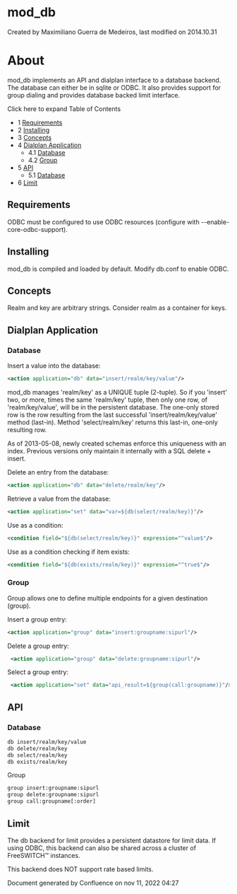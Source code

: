 
# mod_db 

 Created by  Maximiliano Guerra de Medeiros, last modified on 2014.10.31

# About

mod\_db implements an API and dialplan interface to a database backend. The database can either be in sqlite or ODBC. It also provides support for group dialing and provides database backed limit interface.

Click here to expand Table of Contents

* 1 [Requirements](#requirements)
* 2 [Installing](#installing)
* 3 [Concepts](#concepts)
* 4 [Dialplan Application](#dialplan-application)  
   * 4.1 [Database](#database)  
   * 4.2 [Group](#group)
* 5 [API](#api)  
   * 5.1 [Database](#database)
* 6 [Limit](#limit)

## Requirements

ODBC must be configured to use ODBC resources (configure with --enable-core-odbc-support).

## Installing

mod\_db is compiled and loaded by default. Modify db.conf to enable ODBC.

## Concepts

Realm and key are arbitrary strings. Consider realm as a container for keys.

## Dialplan Application

### Database

Insert a value into the database:

```xml
<action application="db" data="insert/realm/key/value"/>
```

mod\_db manages 'realm/key' as a UNIQUE tuple (2-tuple). So if you 'insert' two, or more, times the same 'realm/key' tuple, then only one row, of 'realm/key/value', will be in the persistent database. The one-only stored row is the row resulting from the last successful 'insert/realm/key/value' method (last-in). Method 'select/realm/key' returns this last-in, one-only resulting row.

As of 2013-05-08, newly created schemas enforce this uniqueness with an index. Previous versions only maintain it internally with a SQL delete + insert.

Delete an entry from the database:

```xml
<action application="db" data="delete/realm/key"/>
```

Retrieve a value from the database:

```xml
<action application="set" data="var=${db(select/realm/key)}"/>
```

Use as a condition:

```xml
<condition field="${db(select/realm/key)}" expression="^value$"/>
```

Use as a condition checking if item exists:

```xml
<condition field="${db(exists/realm/key)}" expression="^true$"/>
```

### Group

Group allows one to define multiple endpoints for a given destination (group).

Insert a group entry:

```xml
<action application="group" data="insert:groupname:sipurl"/> 
```

Delete a group entry:

```xml
 <action application="group" data="delete:groupname:sipurl"/>
```

Select a group entry:

```xml
 <action application="set" data="api_result=${group(call:groupname)}"/>
```

## API

### Database

```xml
db insert/realm/key/value
db delete/realm/key
db select/realm/key
db exists/realm/key
```

Group

```xml
group insert:groupname:sipurl
group delete:groupname:sipurl
group call:groupname[:order]
```

## Limit

The db backend for limit provides a persistent datastore for limit data. If using ODBC, this backend can also be shared across a cluster of FreeSWITCH™ instances.

This backend does NOT support rate based limits.

Document generated by Confluence on nov 11, 2022 04:27
